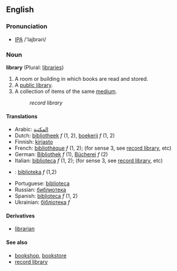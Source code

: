 ==English==
===Pronunciation===
* [[IPA]] /'lajbrəri/
===Noun===
'''library''' (Plural: [[libraries]])

# A room or building in which books are read and stored.
# A [[public library]].
# A collection of items of the same [[medium]].
#:''record library''

====Translations====
*Arabic: [[المكتبة ]]
*Dutch: [[bibliotheek]] ''f'' (1, 2), [[boekerij]] ''f'' (1, 2)
*Finnish: [[kirjasto]]
*French: [[bibliothèque]] ''f'' (1, 2); (for sense 3, see [[record library]], etc)
*German: [[Bibliothek]] ''f'' (1), [[Bücherei]] ''f'' (2)
*Italian: [[biblioteca]] ''f'' (1, 2); (for sense 3, see [[record library]], etc)
*{{pl}}: [[biblioteka]] ''f'' (1,2)
*Portuguese: [[biblioteca]]
*Russian: [[библиотека]]
*Spanish: [[biblioteca]] ''f'' (1, 2)
*Ukrainian: [[бібліотека]] ''f''

====Derivatives====
*[[librarian]]

====See also====
*[[bookshop]], [[bookstore]]
*[[record library]]